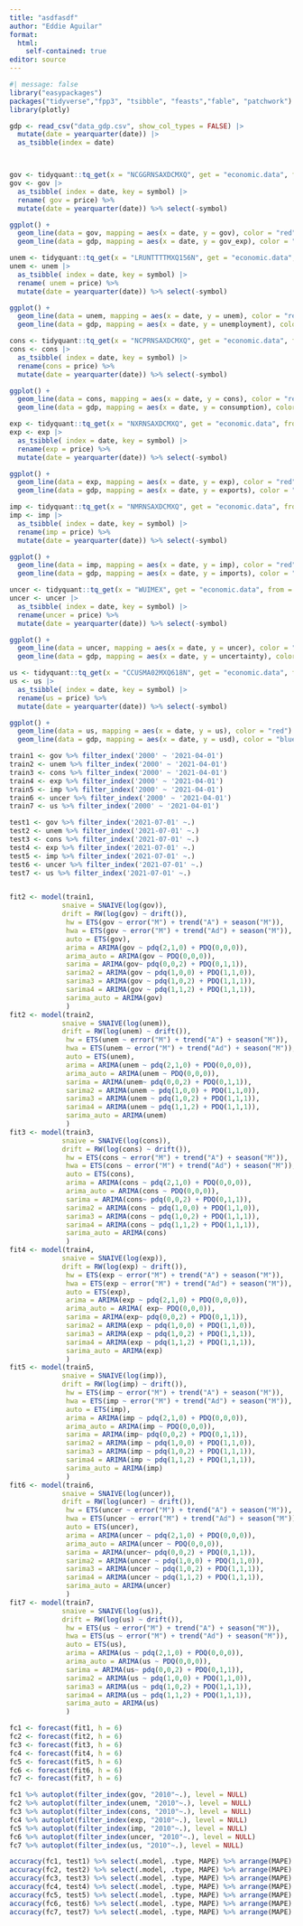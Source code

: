 ```yaml
---
title: "asdfasdf"
author: "Eddie Aguilar"
format:
  html:
    self-contained: true
editor: source
---
```


```r
#| message: false
library("easypackages")
packages("tidyverse","fpp3", "tsibble", "feasts","fable", "patchwork")
library(plotly)
```


```r
gdp <- read_csv("data_gdp.csv", show_col_types = FALSE) |> 
  mutate(date = yearquarter(date)) |> 
  as_tsibble(index = date)



gov <- tidyquant::tq_get(x = "NCGGRNSAXDCMXQ", get = "economic.data", from = "1993-01-01")
gov <- gov |> 
  as_tsibble( index = date, key = symbol) |> 
  rename( gov = price) %>% 
  mutate(date = yearquarter(date)) %>% select(-symbol)

ggplot() + 
  geom_line(data = gov, mapping = aes(x = date, y = gov), color = "red") +
  geom_line(data = gdp, mapping = aes(x = date, y = gov_exp), color = "blue", alpha = 0.5) 

unem <- tidyquant::tq_get(x = "LRUNTTTTMXQ156N", get = "economic.data", from = "1993-01-01")
unem <- unem |> 
  as_tsibble( index = date, key = symbol) |> 
  rename( unem = price) %>% 
  mutate(date = yearquarter(date)) %>% select(-symbol)

ggplot() + 
  geom_line(data = unem, mapping = aes(x = date, y = unem), color = "red") +
  geom_line(data = gdp, mapping = aes(x = date, y = unemployment), color = "blue", alpha = 0.5) 

cons <- tidyquant::tq_get(x = "NCPRNSAXDCMXQ", get = "economic.data", from = "1993-01-01")
cons <- cons |> 
  as_tsibble( index = date, key = symbol) |> 
  rename(cons = price) %>% 
  mutate(date = yearquarter(date)) %>% select(-symbol)

ggplot() + 
  geom_line(data = cons, mapping = aes(x = date, y = cons), color = "red") +
  geom_line(data = gdp, mapping = aes(x = date, y = consumption), color = "blue", alpha = 0.5)

exp <- tidyquant::tq_get(x = "NXRNSAXDCMXQ", get = "economic.data", from = "1993-01-01")
exp <- exp |> 
  as_tsibble( index = date, key = symbol) |> 
  rename(exp = price) %>% 
  mutate(date = yearquarter(date)) %>% select(-symbol)

ggplot() + 
  geom_line(data = exp, mapping = aes(x = date, y = exp), color = "red") +
  geom_line(data = gdp, mapping = aes(x = date, y = exports), color = "blue", alpha = 0.5)

imp <- tidyquant::tq_get(x = "NMRNSAXDCMXQ", get = "economic.data", from = "1993-01-01")
imp <- imp |> 
  as_tsibble( index = date, key = symbol) |> 
  rename(imp = price) %>% 
  mutate(date = yearquarter(date)) %>% select(-symbol)

ggplot() + 
  geom_line(data = imp, mapping = aes(x = date, y = imp), color = "red") +
  geom_line(data = gdp, mapping = aes(x = date, y = imports), color = "blue", alpha = 0.5)

uncer <- tidyquant::tq_get(x = "WUIMEX", get = "economic.data", from = "1993-01-01")
uncer <- uncer |> 
  as_tsibble( index = date, key = symbol) |> 
  rename(uncer = price) %>% 
  mutate(date = yearquarter(date)) %>% select(-symbol)

ggplot() + 
  geom_line(data = uncer, mapping = aes(x = date, y = uncer), color = "red") +
  geom_line(data = gdp, mapping = aes(x = date, y = uncertainty), color = "blue", alpha = 0.5)

us <- tidyquant::tq_get(x = "CCUSMA02MXQ618N", get = "economic.data", from = "1993-01-01")
us <- us |> 
  as_tsibble( index = date, key = symbol) |> 
  rename(us = price) %>% 
  mutate(date = yearquarter(date)) %>% select(-symbol)

ggplot() + 
  geom_line(data = us, mapping = aes(x = date, y = us), color = "red") +
  geom_line(data = gdp, mapping = aes(x = date, y = usd), color = "blue", alpha = 0.5)
```

```r
train1 <- gov %>% filter_index('2000' ~ '2021-04-01')
train2 <- unem %>% filter_index('2000' ~ '2021-04-01')
train3 <- cons %>% filter_index('2000' ~ '2021-04-01')
train4 <- exp %>% filter_index('2000' ~ '2021-04-01')
train5 <- imp %>% filter_index('2000' ~ '2021-04-01')
train6 <- uncer %>% filter_index('2000' ~ '2021-04-01')
train7 <- us %>% filter_index('2000' ~ '2021-04-01')

test1 <- gov %>% filter_index('2021-07-01' ~.)
test2 <- unem %>% filter_index('2021-07-01' ~.)
test3 <- cons %>% filter_index('2021-07-01' ~.)
test4 <- exp %>% filter_index('2021-07-01' ~.)
test5 <- imp %>% filter_index('2021-07-01' ~.)
test6 <- uncer %>% filter_index('2021-07-01' ~.)
test7 <- us %>% filter_index('2021-07-01' ~.)


fit2 <- model(train1,
             snaive = SNAIVE(log(gov)),
             drift = RW(log(gov) ~ drift()),
              hw = ETS(gov ~ error("M") + trend("A") + season("M")),
              hwa = ETS(gov ~ error("M") + trend("Ad") + season("M")), 
              auto = ETS(gov),
              arima = ARIMA(gov ~ pdq(2,1,0) + PDQ(0,0,0)),
              arima_auto = ARIMA(gov ~ PDQ(0,0,0)),
              sarima = ARIMA(gov~ pdq(0,0,2) + PDQ(0,1,1)),
              sarima2 = ARIMA(gov ~ pdq(1,0,0) + PDQ(1,1,0)),
              sarima3 = ARIMA(gov ~ pdq(1,0,2) + PDQ(1,1,1)),
              sarima4 = ARIMA(gov ~ pdq(1,1,2) + PDQ(1,1,1)),
              sarima_auto = ARIMA(gov)
              )
fit2 <- model(train2,
             snaive = SNAIVE(log(unem)),
             drift = RW(log(unem) ~ drift()),
              hw = ETS(unem ~ error("M") + trend("A") + season("M")),
              hwa = ETS(unem ~ error("M") + trend("Ad") + season("M")), 
              auto = ETS(unem),
              arima = ARIMA(unem ~ pdq(2,1,0) + PDQ(0,0,0)),
              arima_auto = ARIMA(unem ~ PDQ(0,0,0)),
              sarima = ARIMA(unem~ pdq(0,0,2) + PDQ(0,1,1)),
              sarima2 = ARIMA(unem ~ pdq(1,0,0) + PDQ(1,1,0)),
              sarima3 = ARIMA(unem ~ pdq(1,0,2) + PDQ(1,1,1)),
              sarima4 = ARIMA(unem ~ pdq(1,1,2) + PDQ(1,1,1)),
              sarima_auto = ARIMA(unem)
              )
fit3 <- model(train3,
             snaive = SNAIVE(log(cons)),
             drift = RW(log(cons) ~ drift()),
              hw = ETS(cons ~ error("M") + trend("A") + season("M")),
              hwa = ETS(cons ~ error("M") + trend("Ad") + season("M")), 
              auto = ETS(cons),
              arima = ARIMA(cons ~ pdq(2,1,0) + PDQ(0,0,0)),
              arima_auto = ARIMA(cons ~ PDQ(0,0,0)),
              sarima = ARIMA(cons~ pdq(0,0,2) + PDQ(0,1,1)),
              sarima2 = ARIMA(cons ~ pdq(1,0,0) + PDQ(1,1,0)),
              sarima3 = ARIMA(cons ~ pdq(1,0,2) + PDQ(1,1,1)),
              sarima4 = ARIMA(cons ~ pdq(1,1,2) + PDQ(1,1,1)),
              sarima_auto = ARIMA(cons)
              )
fit4 <- model(train4,
             snaive = SNAIVE(log(exp)),
             drift = RW(log(exp) ~ drift()),
              hw = ETS(exp ~ error("M") + trend("A") + season("M")),
              hwa = ETS(exp ~ error("M") + trend("Ad") + season("M")), 
              auto = ETS(exp),
              arima = ARIMA(exp ~ pdq(2,1,0) + PDQ(0,0,0)),
              arima_auto = ARIMA( exp~ PDQ(0,0,0)),
              sarima = ARIMA(exp~ pdq(0,0,2) + PDQ(0,1,1)),
              sarima2 = ARIMA(exp ~ pdq(1,0,0) + PDQ(1,1,0)),
              sarima3 = ARIMA(exp ~ pdq(1,0,2) + PDQ(1,1,1)),
              sarima4 = ARIMA(exp ~ pdq(1,1,2) + PDQ(1,1,1)),
              sarima_auto = ARIMA(exp)
              )
fit5 <- model(train5,
             snaive = SNAIVE(log(imp)),
             drift = RW(log(imp) ~ drift()),
              hw = ETS(imp ~ error("M") + trend("A") + season("M")),
              hwa = ETS(imp ~ error("M") + trend("Ad") + season("M")), 
              auto = ETS(imp),
              arima = ARIMA(imp ~ pdq(2,1,0) + PDQ(0,0,0)),
              arima_auto = ARIMA(imp ~ PDQ(0,0,0)),
              sarima = ARIMA(imp~ pdq(0,0,2) + PDQ(0,1,1)),
              sarima2 = ARIMA(imp ~ pdq(1,0,0) + PDQ(1,1,0)),
              sarima3 = ARIMA(imp ~ pdq(1,0,2) + PDQ(1,1,1)),
              sarima4 = ARIMA(imp ~ pdq(1,1,2) + PDQ(1,1,1)),
              sarima_auto = ARIMA(imp)
              )
fit6 <- model(train6,
             snaive = SNAIVE(log(uncer)),
             drift = RW(log(uncer) ~ drift()),
              hw = ETS(uncer ~ error("M") + trend("A") + season("M")),
              hwa = ETS(uncer ~ error("M") + trend("Ad") + season("M")), 
              auto = ETS(uncer),
              arima = ARIMA(uncer ~ pdq(2,1,0) + PDQ(0,0,0)),
              arima_auto = ARIMA(uncer ~ PDQ(0,0,0)),
              sarima = ARIMA(uncer~ pdq(0,0,2) + PDQ(0,1,1)),
              sarima2 = ARIMA(uncer ~ pdq(1,0,0) + PDQ(1,1,0)),
              sarima3 = ARIMA(uncer ~ pdq(1,0,2) + PDQ(1,1,1)),
              sarima4 = ARIMA(uncer ~ pdq(1,1,2) + PDQ(1,1,1)),
              sarima_auto = ARIMA(uncer)
              )
fit7 <- model(train7,
             snaive = SNAIVE(log(us)),
             drift = RW(log(us) ~ drift()),
              hw = ETS(us ~ error("M") + trend("A") + season("M")),
              hwa = ETS(us ~ error("M") + trend("Ad") + season("M")), 
              auto = ETS(us),
              arima = ARIMA(us ~ pdq(2,1,0) + PDQ(0,0,0)),
              arima_auto = ARIMA(us ~ PDQ(0,0,0)),
              sarima = ARIMA(us~ pdq(0,0,2) + PDQ(0,1,1)),
              sarima2 = ARIMA(us ~ pdq(1,0,0) + PDQ(1,1,0)),
              sarima3 = ARIMA(us ~ pdq(1,0,2) + PDQ(1,1,1)),
              sarima4 = ARIMA(us ~ pdq(1,1,2) + PDQ(1,1,1)),
              sarima_auto = ARIMA(us)
              )

fc1 <- forecast(fit1, h = 6)
fc2 <- forecast(fit2, h = 6)
fc3 <- forecast(fit3, h = 6)
fc4 <- forecast(fit4, h = 6)
fc5 <- forecast(fit5, h = 6)
fc6 <- forecast(fit6, h = 6)
fc7 <- forecast(fit7, h = 6)

fc1 %>% autoplot(filter_index(gov, "2010"~.), level = NULL)
fc2 %>% autoplot(filter_index(unem, "2010"~.), level = NULL)
fc3 %>% autoplot(filter_index(cons, "2010"~.), level = NULL)
fc4 %>% autoplot(filter_index(exp, "2010"~.), level = NULL)
fc5 %>% autoplot(filter_index(imp, "2010"~.), level = NULL)
fc6 %>% autoplot(filter_index(uncer, "2010"~.), level = NULL)
fc7 %>% autoplot(filter_index(us, "2010"~.), level = NULL)

accuracy(fc1, test1) %>% select(.model, .type, MAPE) %>% arrange(MAPE)
accuracy(fc2, test2) %>% select(.model, .type, MAPE) %>% arrange(MAPE)
accuracy(fc3, test3) %>% select(.model, .type, MAPE) %>% arrange(MAPE)
accuracy(fc4, test4) %>% select(.model, .type, MAPE) %>% arrange(MAPE)
accuracy(fc5, test5) %>% select(.model, .type, MAPE) %>% arrange(MAPE)
accuracy(fc6, test6) %>% select(.model, .type, MAPE) %>% arrange(MAPE)
accuracy(fc7, test7) %>% select(.model, .type, MAPE) %>% arrange(MAPE)
```



